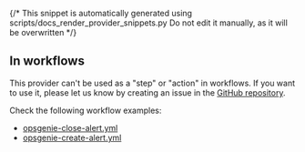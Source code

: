 {/* This snippet is automatically generated using scripts/docs_render_provider_snippets.py 
Do not edit it manually, as it will be overwritten */}

## In workflows

This provider can't be used as a "step" or "action" in workflows. If you want to use it, please let us know by creating an issue in the [GitHub repository](https://github.com/keephq/keep/issues).



Check the following workflow examples:
- [opsgenie-close-alert.yml](https://github.com/keephq/keep/blob/main/examples/workflows/opsgenie-close-alert.yml)
- [opsgenie-create-alert.yml](https://github.com/keephq/keep/blob/main/examples/workflows/opsgenie-create-alert.yml)
